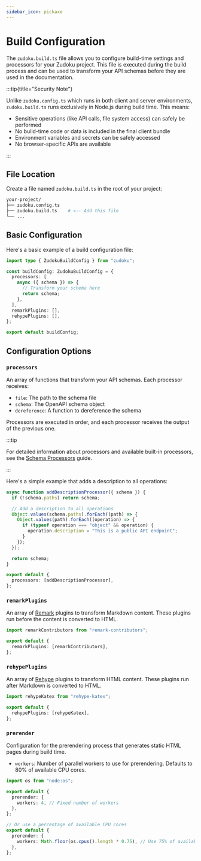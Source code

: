 ```yaml
---
sidebar_icon: pickaxe
---
```


# Build Configuration

The `zudoku.build.ts` file allows you to configure build-time settings and processors for your
Zudoku project. This file is executed during the build process and can be used to transform your API
schemas before they are used in the documentation.

:::tip{title="Security Note"}

Unlike `zudoku.config.ts` which runs in both client and server environments, `zudoku.build.ts` runs
exclusively in Node.js during build time. This means:

- Sensitive operations (like API calls, file system access) can safely be performed
- No build-time code or data is included in the final client bundle
- Environment variables and secrets can be safely accessed
- No browser-specific APIs are available

:::

## File Location

Create a file named `zudoku.build.ts` in the root of your project:

```bash
your-project/
├── zudoku.config.ts
├── zudoku.build.ts    # <-- Add this file
└── ...
```

## Basic Configuration

Here's a basic example of a build configuration file:

```ts
import type { ZudokuBuildConfig } from "zudoku";

const buildConfig: ZudokuBuildConfig = {
  processors: [
    async ({ schema }) => {
      // Transform your schema here
      return schema;
    },
  ],
  remarkPlugins: [],
  rehypePlugins: [],
};

export default buildConfig;
```

## Configuration Options

### `processors`

An array of functions that transform your API schemas. Each processor receives:

- `file`: The path to the schema file
- `schema`: The OpenAPI schema object
- `dereference`: A function to dereference the schema

Processors are executed in order, and each processor receives the output of the previous one.

:::tip

For detailed information about processors and available built-in processors, see the
[Schema Processors](../guides/processors) guide.

:::

Here's a simple example that adds a description to all operations:

```ts
async function addDescriptionProcessor({ schema }) {
  if (!schema.paths) return schema;

  // Add a description to all operations
  Object.values(schema.paths).forEach((path) => {
    Object.values(path).forEach((operation) => {
      if (typeof operation === "object" && operation) {
        operation.description = "This is a public API endpoint";
      }
    });
  });

  return schema;
}

export default {
  processors: [addDescriptionProcessor],
};
```

### `remarkPlugins`

An array of [Remark](https://github.com/remarkjs/remark) plugins to transform Markdown content.
These plugins run before the content is converted to HTML.

```ts
import remarkContributors from "remark-contributors";

export default {
  remarkPlugins: [remarkContributors],
};
```

### `rehypePlugins`

An array of [Rehype](https://github.com/rehypejs/rehype) plugins to transform HTML content. These
plugins run after Markdown is converted to HTML.

```ts
import rehypeKatex from "rehype-katex";

export default {
  rehypePlugins: [rehypeKatex],
};
```

### `prerender`

Configuration for the prerendering process that generates static HTML pages during build time.

- `workers`: Number of parallel workers to use for prerendering. Defaults to 80% of available CPU cores.

```ts
import os from "node:os";

export default {
  prerender: {
    workers: 4, // Fixed number of workers
  },
};

// Or use a percentage of available CPU cores
export default {
  prerender: {
    workers: Math.floor(os.cpus().length * 0.75), // Use 75% of available cores
  },
};
```
